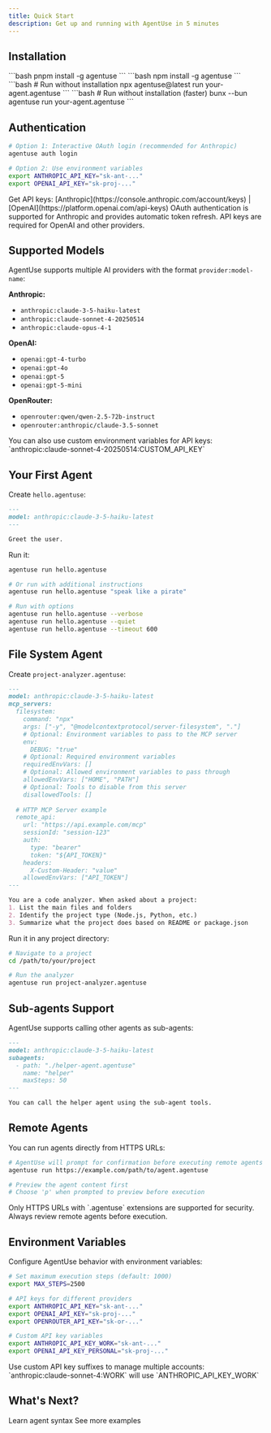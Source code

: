 ```yaml
---
title: Quick Start
description: Get up and running with AgentUse in 5 minutes
---
```


## Installation

<Tabs>
  <Tab title="pnpm">
    ```bash
    pnpm install -g agentuse
    ```
  </Tab>
  <Tab title="npm">
    ```bash
    npm install -g agentuse
    ```
  </Tab>
  <Tab title="npx">
    ```bash
    # Run without installation
    npx agentuse@latest run your-agent.agentuse
    ```
  </Tab>
  <Tab title="bunx">
    ```bash
    # Run without installation (faster)
    bunx --bun agentuse run your-agent.agentuse
    ```
  </Tab>
</Tabs>

## Authentication

```bash
# Option 1: Interactive OAuth login (recommended for Anthropic)
agentuse auth login

# Option 2: Use environment variables
export ANTHROPIC_API_KEY="sk-ant-..."
export OPENAI_API_KEY="sk-proj-..."
```

<Info>
  Get API keys: [Anthropic](https://console.anthropic.com/account/keys) | [OpenAI](https://platform.openai.com/api-keys)
</Info>

<Note>
  OAuth authentication is supported for Anthropic and provides automatic token refresh. API keys are required for OpenAI and other providers.
</Note>

## Supported Models

AgentUse supports multiple AI providers with the format `provider:model-name`:

**Anthropic:**
- `anthropic:claude-3-5-haiku-latest`
- `anthropic:claude-sonnet-4-20250514`
- `anthropic:claude-opus-4-1`

**OpenAI:**
- `openai:gpt-4-turbo`
- `openai:gpt-4o`
- `openai:gpt-5`
- `openai:gpt-5-mini`

**OpenRouter:**
- `openrouter:qwen/qwen-2.5-72b-instruct`
- `openrouter:anthropic/claude-3.5-sonnet`

<Tip>
  You can also use custom environment variables for API keys: `anthropic:claude-sonnet-4-20250514:CUSTOM_API_KEY`
</Tip>

## Your First Agent

Create `hello.agentuse`:

```markdown
---
model: anthropic:claude-3-5-haiku-latest
---

Greet the user.
```

Run it:
```bash
agentuse run hello.agentuse

# Or run with additional instructions
agentuse run hello.agentuse "speak like a pirate"

# Run with options
agentuse run hello.agentuse --verbose
agentuse run hello.agentuse --quiet
agentuse run hello.agentuse --timeout 600
```

## File System Agent

Create `project-analyzer.agentuse`:

```markdown
---
model: anthropic:claude-3-5-haiku-latest
mcp_servers:
  filesystem:
    command: "npx"
    args: ["-y", "@modelcontextprotocol/server-filesystem", "."]
    # Optional: Environment variables to pass to the MCP server
    env:
      DEBUG: "true"
    # Optional: Required environment variables
    requiredEnvVars: []
    # Optional: Allowed environment variables to pass through
    allowedEnvVars: ["HOME", "PATH"]
    # Optional: Tools to disable from this server
    disallowedTools: []
  
  # HTTP MCP Server example
  remote_api:
    url: "https://api.example.com/mcp"
    sessionId: "session-123"
    auth:
      type: "bearer"
      token: "${API_TOKEN}"
    headers:
      X-Custom-Header: "value"
    allowedEnvVars: ["API_TOKEN"]
---

You are a code analyzer. When asked about a project:
1. List the main files and folders
2. Identify the project type (Node.js, Python, etc.)
3. Summarize what the project does based on README or package.json
```

Run it in any project directory:
```bash
# Navigate to a project
cd /path/to/your/project

# Run the analyzer
agentuse run project-analyzer.agentuse
```

## Sub-agents Support

AgentUse supports calling other agents as sub-agents:

```markdown
---
model: anthropic:claude-3-5-haiku-latest
subagents:
  - path: "./helper-agent.agentuse"
    name: "helper"
    maxSteps: 50
---

You can call the helper agent using the sub-agent tools.
```

## Remote Agents

You can run agents directly from HTTPS URLs:

```bash
# AgentUse will prompt for confirmation before executing remote agents
agentuse run https://example.com/path/to/agent.agentuse

# Preview the agent content first
# Choose 'p' when prompted to preview before execution
```

<Warning>
  Only HTTPS URLs with `.agentuse` extensions are supported for security. Always review remote agents before execution.
</Warning>

## Environment Variables

Configure AgentUse behavior with environment variables:

```bash
# Set maximum execution steps (default: 1000)
export MAX_STEPS=2500

# API keys for different providers
export ANTHROPIC_API_KEY="sk-ant-..."
export OPENAI_API_KEY="sk-proj-..."
export OPENROUTER_API_KEY="sk-or-..."

# Custom API key variables
export ANTHROPIC_API_KEY_WORK="sk-ant-..."
export OPENAI_API_KEY_PERSONAL="sk-proj-..."
```

<Tip>
  Use custom API key suffixes to manage multiple accounts: `anthropic:claude-sonnet-4:WORK` will use `ANTHROPIC_API_KEY_WORK`
</Tip>

## What's Next?

<CardGroup cols={2}>
  <Card title="Creating Agents" icon="file-pen" href="/guides/creating-agents">
    Learn agent syntax
  </Card>
  <Card title="Examples" icon="lightbulb" href="https://github.com/agentuse/agentuse/tree/main/cookbook/agents">
    See more examples
  </Card>
</CardGroup>